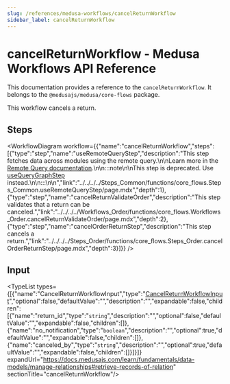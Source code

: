 ```yaml
---
slug: /references/medusa-workflows/cancelReturnWorkflow
sidebar_label: cancelReturnWorkflow
---
```



# cancelReturnWorkflow - Medusa Workflows API Reference

This documentation provides a reference to the `cancelReturnWorkflow`. It belongs to the `@medusajs/medusa/core-flows` package.

This workflow cancels a return.

## Steps

<WorkflowDiagram workflow={{"name":"cancelReturnWorkflow","steps":[{"type":"step","name":"useRemoteQueryStep","description":"This step fetches data across modules using the remote query.\n\nLearn more in the [Remote Query documentation](https://docs.medusajs.com/learn/advanced-development/module-links/query).\n\n:::note\n\nThis step is deprecated. Use [useQueryGraphStep](../../../../functions/core_flows.useQueryGraphStep/page.mdx) instead.\n\n:::\n\n","link":"../../../../Steps_Common/functions/core_flows.Steps_Common.useRemoteQueryStep/page.mdx","depth":1},{"type":"step","name":"cancelReturnValidateOrder","description":"This step validates that a return can be canceled.","link":"../../../../Workflows_Order/functions/core_flows.Workflows_Order.cancelReturnValidateOrder/page.mdx","depth":2},{"type":"step","name":"cancelOrderReturnStep","description":"This step cancels a return.","link":"../../../../Steps_Order/functions/core_flows.Steps_Order.cancelOrderReturnStep/page.mdx","depth":3}]}} />

## Input

<TypeList types={[{"name":"CancelReturnWorkflowInput","type":"[CancelReturnWorkflowInput](../../../../../types/WorkflowTypes/OrderWorkflow/interfaces/types.WorkflowTypes.OrderWorkflow.CancelReturnWorkflowInput/page.mdx)","optional":false,"defaultValue":"","description":"","expandable":false,"children":[{"name":"return_id","type":"`string`","description":"","optional":false,"defaultValue":"","expandable":false,"children":[]},{"name":"no_notification","type":"`boolean`","description":"","optional":true,"defaultValue":"","expandable":false,"children":[]},{"name":"canceled_by","type":"`string`","description":"","optional":true,"defaultValue":"","expandable":false,"children":[]}]}]} expandUrl="https://docs.medusajs.com/learn/fundamentals/data-models/manage-relationships#retrieve-records-of-relation" sectionTitle="cancelReturnWorkflow"/>
